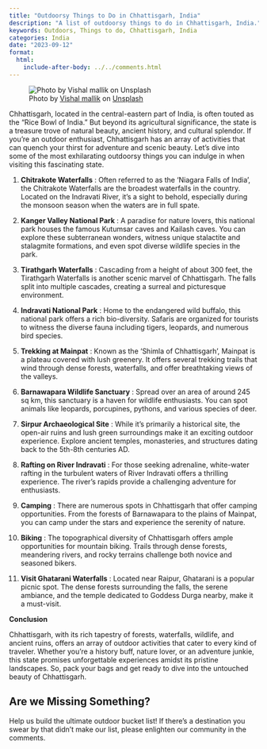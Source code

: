 ```yaml
---
title: "Outdoorsy Things to Do in Chhattisgarh, India"
description: "A list of outdoorsy things to do in Chhattisgarh, India."
keywords: Outdoors, Things to do, Chhattisgarh, India
categories: India
date: "2023-09-12"
format:
  html:
    include-after-body: ../../comments.html
---
```

![Photo by <a href="https://unsplash.com/@vishal_mallik?utm_source=unsplash&utm_medium=referral&utm_content=creditCopyText">Vishal mallik</a> on <a href="https://unsplash.com/photos/Ed-EaNtjG_o?utm_source=unsplash&utm_medium=referral&utm_content=creditCopyText">Unsplash</a>](https://images.unsplash.com/photo-1625979061911-e3673d9a5385?ixlib=rb-4.0.3&ixid=M3wxMjA3fDB8MHxwaG90by1wYWdlfHx8fGVufDB8fHx8fA%3D%3D&auto=format&fit=crop&w=2940&q=80){fig-alt="A man camping at Tamdaghumar Waterfall Jagdalpur, Mardum, Chhattisgarh, India" .preview-image}

Chhattisgarh, located in the central-eastern part of India, is often touted as the "Rice Bowl of India." But beyond its agricultural significance, the state is a treasure trove of natural beauty, ancient history, and cultural splendor. If you're an outdoor enthusiast, Chhattisgarh has an array of activities that can quench your thirst for adventure and scenic beauty. Let's dive into some of the most exhilarating outdoorsy things you can indulge in when visiting this fascinating state. 

1. **Chitrakote Waterfalls** : Often referred to as the 'Niagara Falls of India', the Chitrakote Waterfalls are the broadest waterfalls in the country. Located on the Indravati River, it's a sight to behold, especially during the monsoon season when the waters are in full spate. 

2. **Kanger Valley National Park** : A paradise for nature lovers, this national park houses the famous Kutumsar caves and Kailash caves. You can explore these subterranean wonders, witness unique stalactite and stalagmite formations, and even spot diverse wildlife species in the park. 

3. **Tirathgarh Waterfalls** : Cascading from a height of about 300 feet, the Tirathgarh Waterfalls is another scenic marvel of Chhattisgarh. The falls split into multiple cascades, creating a surreal and picturesque environment. 

4. **Indravati National Park** : Home to the endangered wild buffalo, this national park offers a rich bio-diversity. Safaris are organized for tourists to witness the diverse fauna including tigers, leopards, and numerous bird species. 

5. **Trekking at Mainpat** : Known as the 'Shimla of Chhattisgarh', Mainpat is a plateau covered with lush greenery. It offers several trekking trails that wind through dense forests, waterfalls, and offer breathtaking views of the valleys. 

6. **Barnawapara Wildlife Sanctuary** : Spread over an area of around 245 sq km, this sanctuary is a haven for wildlife enthusiasts. You can spot animals like leopards, porcupines, pythons, and various species of deer. 

7. **Sirpur Archaeological Site** : While it's primarily a historical site, the open-air ruins and lush green surroundings make it an exciting outdoor experience. Explore ancient temples, monasteries, and structures dating back to the 5th-8th centuries AD. 

8. **Rafting on River Indravati** : For those seeking adrenaline, white-water rafting in the turbulent waters of River Indravati offers a thrilling experience. The river’s rapids provide a challenging adventure for enthusiasts. 

9. **Camping** : There are numerous spots in Chhattisgarh that offer camping opportunities. From the forests of Barnawapara to the plains of Mainpat, you can camp under the stars and experience the serenity of nature. 

10. **Biking** : The topographical diversity of Chhattisgarh offers ample opportunities for mountain biking. Trails through dense forests, meandering rivers, and rocky terrains challenge both novice and seasoned bikers. 

11. **Visit Ghatarani Waterfalls** : Located near Raipur, Ghatarani is a popular picnic spot. The dense forests surrounding the falls, the serene ambiance, and the temple dedicated to Goddess Durga nearby, make it a must-visit.

**Conclusion**

Chhattisgarh, with its rich tapestry of forests, waterfalls, wildlife, and ancient ruins, offers an array of outdoor activities that cater to every kind of traveler. Whether you're a history buff, nature lover, or an adventure junkie, this state promises unforgettable experiences amidst its pristine landscapes. So, pack your bags and get ready to dive into the untouched beauty of Chhattisgarh.

::: callout-tip
## Are we Missing Something?
Help us build the ultimate outdoor bucket list! If there's a destination you swear by that didn't make our list, please enlighten our community in the comments.
:::